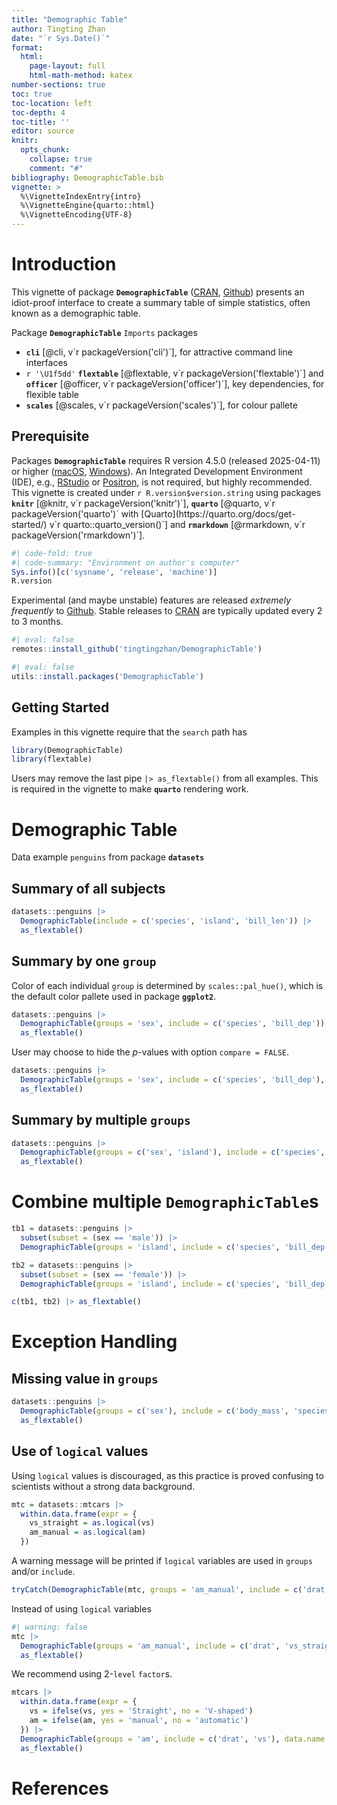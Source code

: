 ```yaml
---
title: "Demographic Table"
author: Tingting Zhan
date: "`r Sys.Date()`"
format: 
  html:
    page-layout: full
    html-math-method: katex
number-sections: true
toc: true
toc-location: left
toc-depth: 4
toc-title: ''
editor: source
knitr:
  opts_chunk: 
    collapse: true
    comment: "#" 
bibliography: DemographicTable.bib
vignette: >
  %\VignetteIndexEntry{intro}
  %\VignetteEngine{quarto::html}
  %\VignetteEncoding{UTF-8}
---
```


# Introduction

This vignette of package **`DemographicTable`** ([CRAN](https://cran.r-project.org/package=DemographicTable), [Github](https://github.com/tingtingzhan/DemographicTable)) presents an idiot-proof interface to create a summary table of simple statistics, often known as a demographic table.

Package **`DemographicTable`** `Imports` packages

-   **`cli`** [@cli, v`r packageVersion('cli')`], for attractive command line interfaces
-   `r '\U1f5dd'` **`flextable`** [@flextable, v`r packageVersion('flextable')`] and **`officer`** [@officer, v`r packageVersion('officer')`], key dependencies, for flexible table
-   **`scales`** [@scales, v`r packageVersion('scales')`], for colour pallete


## Prerequisite

Packages **`DemographicTable`** requires R version 4.5.0 (released 2025-04-11) or higher ([macOS](https://cran.r-project.org/bin/macosx/), [Windows](https://cran.r-project.org/bin/windows/base/)). An Integrated Development Environment (IDE), e.g., [RStudio](https://posit.co/download/rstudio-desktop/) or [Positron](https://positron.posit.co/download.html), is not required, but highly recommended. This vignette is created under `r R.version$version.string` using packages **`knitr`** [@knitr, v`r packageVersion('knitr')`], **`quarto`** [@quarto, v`r packageVersion('quarto')` with [Quarto](https://quarto.org/docs/get-started/) v`r quarto::quarto_version()`] and **`rmarkdown`** [@rmarkdown, v`r packageVersion('rmarkdown')`].

```r
#| code-fold: true
#| code-summary: "Environment on author's computer"
Sys.info()[c('sysname', 'release', 'machine')]
R.version
```

Experimental (and maybe unstable) features are released *extremely frequently* to [Github](https://github.com/tingtingzhan/maxEff). Stable releases to [CRAN](https://CRAN.R-project.org/package=DemographicTable) are typically updated every 2 to 3 months.

```r
#| eval: false
remotes::install_github('tingtingzhan/DemographicTable')
```

```r
#| eval: false
utils::install.packages('DemographicTable')
```

## Getting Started

Examples in this vignette require that the `search` path has

```r
library(DemographicTable)
library(flextable)
```

Users may remove the last pipe `|> as_flextable()` from all examples. This is required in the vignette to make **`quarto`** rendering work.

# Demographic Table

Data example `penguins` from package **`datasets`**

## Summary of all subjects

```r
datasets::penguins |>
  DemographicTable(include = c('species', 'island', 'bill_len')) |> 
  as_flextable()
```

## Summary by one `group`

Color of each individual `group` is determined by `scales::pal_hue()`, which is the default color pallete used in package **`ggplot2`**.

```r
datasets::penguins |>
  DemographicTable(groups = 'sex', include = c('species', 'bill_dep')) |> 
  as_flextable()
```

User may choose to hide the $p$-values with option `compare = FALSE`.

```r
datasets::penguins |>
  DemographicTable(groups = 'sex', include = c('species', 'bill_dep'), compare = FALSE) |>
  as_flextable()
```

## Summary by multiple `groups`

```r
datasets::penguins |>
  DemographicTable(groups = c('sex', 'island'), include = c('species', 'bill_dep'), compare = FALSE) |> 
  as_flextable()
```

# Combine multiple `DemographicTable`s

```r
tb1 = datasets::penguins |>
  subset(subset = (sex == 'male')) |>
  DemographicTable(groups = 'island', include = c('species', 'bill_dep'), data.name = 'Male Penguins', compare = FALSE)
```

```r
tb2 = datasets::penguins |>
  subset(subset = (sex == 'female')) |>
  DemographicTable(groups = 'island', include = c('species', 'bill_dep'), data.name = 'Female Penguins', compare = FALSE)
```

```r
c(tb1, tb2) |> as_flextable()
```

# Exception Handling

## Missing value in `groups`

```r
datasets::penguins |>
  DemographicTable(groups = c('sex'), include = c('body_mass', 'species')) |>
  as_flextable()
```

## Use of `logical` values

Using `logical` values is discouraged, as this practice is proved confusing to scientists without a strong data background.

```r
mtc = datasets::mtcars |>
  within.data.frame(expr = {
    vs_straight = as.logical(vs)
    am_manual = as.logical(am)
  })
```

A warning message will be printed if `logical` variables are used in `groups` and/or `include`.

```r
tryCatch(DemographicTable(mtc, groups = 'am_manual', include = c('drat', 'vs_straight')), warning = identity)
```

Instead of using `logical` variables

```r
#| warning: false
mtc |>
  DemographicTable(groups = 'am_manual', include = c('drat', 'vs_straight')) |>
  as_flextable()
```

We recommend using 2-`level` `factor`s.

```r
mtcars |>
  within.data.frame(expr = {
    vs = ifelse(vs, yes = 'Straight', no = 'V-shaped')
    am = ifelse(am, yes = 'manual', no = 'automatic')
  }) |> 
  DemographicTable(groups = 'am', include = c('drat', 'vs'), data.name = 'mtcars') |>
  as_flextable()
```


# References

::: {#refs}
:::
